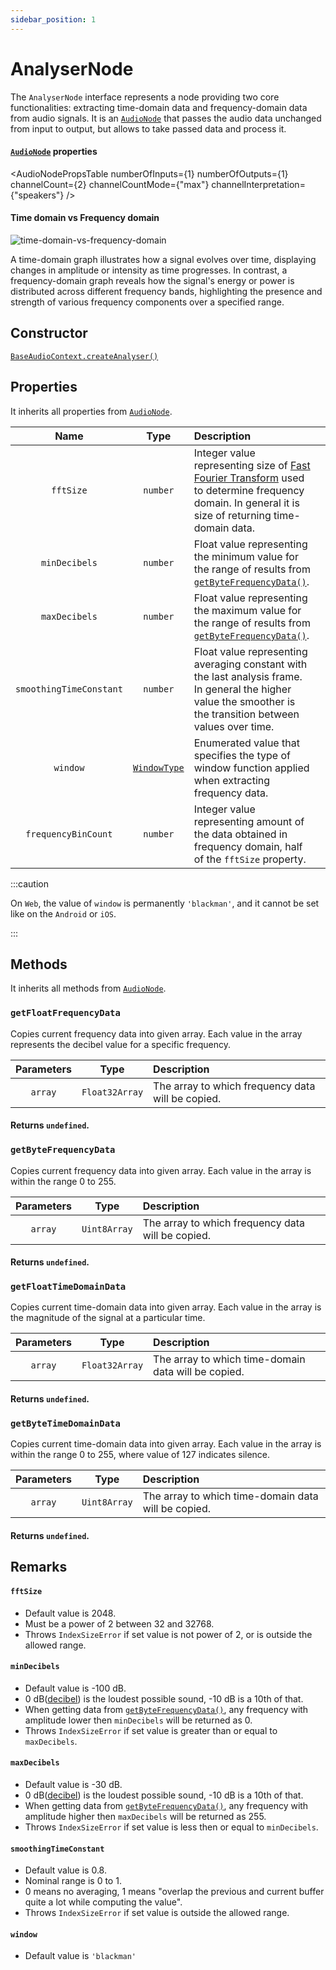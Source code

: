 ```yaml
---
sidebar_position: 1
---
```



# AnalyserNode

The `AnalyserNode` interface represents a node providing two core functionalities: extracting time-domain data and frequency-domain data from audio signals.
It is an [`AudioNode`](/docs/core/audio-node) that passes the audio data unchanged from input to output, but allows to take passed data and process it.

#### [`AudioNode`](/docs/core/audio-node#properties) properties

<AudioNodePropsTable numberOfInputs={1} numberOfOutputs={1} channelCount={2} channelCountMode={"max"} channelInterpretation={"speakers"} />

#### Time domain vs Frequency domain

![time-domain-vs-frequency-domain](/img/time_domain_vs_frequency_domain.jpg)

A time-domain graph illustrates how a signal evolves over time, displaying changes in amplitude or intensity as time progresses.
In contrast, a frequency-domain graph reveals how the signal's energy or power is distributed across different frequency bands, highlighting the presence and strength of various frequency components over a specified range.

## Constructor

[`BaseAudioContext.createAnalyser()`](/docs/core/base-audio-context#createanalyser)

## Properties

It inherits all properties from [`AudioNode`](/docs/core/audio-node#properties).

| Name | Type | Description | |
| :----: | :----: | :-------- | :-: |
| `fftSize` | `number` | Integer value representing size of [Fast Fourier Transform](https://en.wikipedia.org/wiki/Fast_Fourier_transform) used to determine frequency domain. In general it is size of returning time-domain data. |
| `minDecibels` | `number` | Float value representing the minimum value for the range of results from [`getByteFrequencyData()`](/docs/analysis/analyser-node#getbytefrequencydata). |
| `maxDecibels` | `number` | Float value representing the maximum value for the range of results from [`getByteFrequencyData()`](/docs/analysis/analyser-node#getbytefrequencydata). |
| `smoothingTimeConstant` | `number` | Float value representing averaging constant with the last analysis frame. In general the higher value the smoother is the transition between values over time. |
| `window` | [`WindowType`](/docs/types/window-type) | Enumerated value that specifies the type of window function applied when extracting frequency data. |
| `frequencyBinCount` | `number` | Integer value representing amount of the data obtained in frequency domain, half of the `fftSize` property. | <ReadOnly /> |

:::caution

On `Web`, the value of `window` is permanently `'blackman'`, and it cannot be set like on the `Android` or `iOS`.

:::

## Methods

It inherits all methods from [`AudioNode`](/docs/core/audio-node#methods).

### `getFloatFrequencyData`

Copies current frequency data into given array.
Each value in the array represents the decibel value for a specific frequency.

| Parameters | Type | Description |
| :---: | :---: | :---- |
| `array` | `Float32Array` | The array to which frequency data will be copied. |

#### Returns `undefined`.

### `getByteFrequencyData`

Copies current frequency data into given array.
Each value in the array is within the range 0 to 255.

| Parameters | Type | Description |
| :---: | :---: | :---- |
| `array` | `Uint8Array` | The array to which frequency data will be copied. |

#### Returns `undefined`.

### `getFloatTimeDomainData`

Copies current time-domain data into given array.
Each value in the array is the magnitude of the signal at a particular time.

| Parameters | Type | Description |
| :---: | :---: | :---- |
| `array` | `Float32Array` | The array to which time-domain data will be copied. |

#### Returns `undefined`.

### `getByteTimeDomainData`

Copies current time-domain data into given array.
Each value in the array is within the range 0 to 255, where value of 127 indicates silence.

| Parameters | Type | Description |
| :---: | :---: | :---- |
| `array` | `Uint8Array` | The array to which time-domain data will be copied. |

#### Returns `undefined`.

## Remarks

#### `fftSize`
- Default value is 2048.
- Must be a power of 2 between 32 and 32768.
- Throws `IndexSizeError` if set value is not power of 2, or is outside the allowed range.

#### `minDecibels`
- Default value is -100 dB.
- 0 dB([decibel](https://en.wikipedia.org/wiki/Decibel)) is the loudest possible sound, -10 dB is a 10th of that.
- When getting data from [`getByteFrequencyData()`](/docs/analysis/analyser-node#getbytefrequencydata), any frequency with amplitude lower then `minDecibels` will be returned as 0.
- Throws `IndexSizeError` if set value is greater than or equal to `maxDecibels`.

#### `maxDecibels`
- Default value is -30 dB.
- 0 dB([decibel](https://en.wikipedia.org/wiki/Decibel)) is the loudest possible sound, -10 dB is a 10th of that.
- When getting data from [`getByteFrequencyData()`](/docs/analysis/analyser-node#getbytefrequencydata), any frequency with amplitude higher then `maxDecibels` will be returned as 255.
- Throws `IndexSizeError` if set value is less then or equal to `minDecibels`.

#### `smoothingTimeConstant`
- Default value is 0.8.
- Nominal range is 0 to 1.
- 0 means no averaging, 1 means "overlap the previous and current buffer quite a lot while computing the value".
- Throws `IndexSizeError` if set value is outside the allowed range.

#### `window`
- Default value is `'blackman'`

